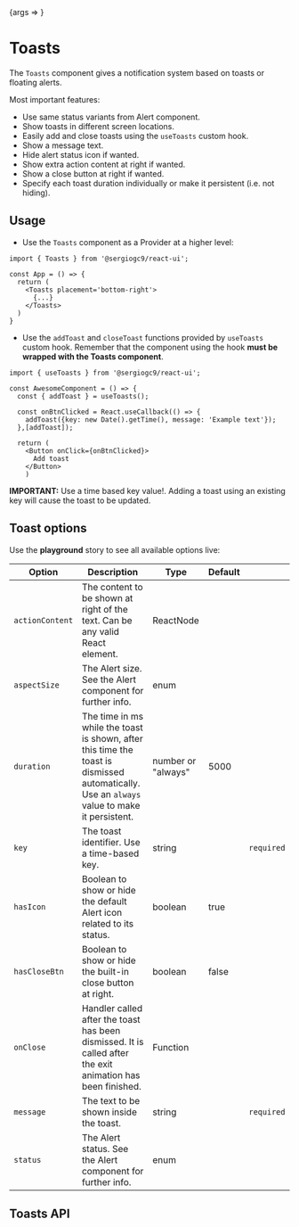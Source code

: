 

<Meta title="Components/Toasts" component={Toasts} />

<Story name="playground" parameters={getPlaygroundStoryParams()}>
	{args => <ToastsStory {...args} />}
</Story>

# Toasts

The `Toasts` component gives a notification system based on toasts or floating alerts.

Most important features:

- Use same status variants from Alert component.
- Show toasts in different screen locations.
- Easily add and close toasts using the `useToasts` custom hook.
- Show a message text.
- Hide alert status icon if wanted.
- Show extra action content at right if wanted.
- Show a close button at right if wanted.
- Specify each toast duration individually or make it persistent (i.e. not hiding).

## Usage

- Use the `Toasts` component as a Provider at a higher level:

```tsx
import { Toasts } from '@sergiogc9/react-ui';

const App = () => {
  return (
    <Toasts placement='bottom-right'>
      {...}
    </Toasts>
  )
}
```

- Use the `addToast` and `closeToast` functions provided by `useToasts` custom hook. Remember that the component using the hook **must be wrapped with the Toasts component**.

```tsx
import { useToasts } from '@sergiogc9/react-ui';

const AwesomeComponent = () => {
  const { addToast } = useToasts();

  const onBtnClicked = React.useCallback(() => {
    addToast({key: new Date().getTime(), message: 'Example text'});
  },[addToast]);

  return (
    <Button onClick={onBtnClicked}>
      Add toast
    </Button>
    )
```

**IMPORTANT:** Use a time based key value!. Adding a toast using an existing key will cause the toast to be updated.

## Toast options

Use the **playground** story to see all available options live:

| Option          | Description                                                                                                                                 | Type               | Default |            |
| --------------- | ------------------------------------------------------------------------------------------------------------------------------------------- | ------------------ | ------- | ---------- |
| `actionContent` | The content to be shown at right of the text. Can be any valid React element.                                                               | ReactNode          |         |            |
| `aspectSize`    | The Alert size. See the Alert component for further info.                                                                                   | enum               |
| `duration`      | The time in ms while the toast is shown, after this time the toast is dismissed automatically. Use an `always` value to make it persistent. | number or "always" | 5000    |            |
| `key`           | The toast identifier. Use a time-based key.                                                                                                 | string             |         | `required` |
| `hasIcon`       | Boolean to show or hide the default Alert icon related to its status.                                                                       | boolean            | true    |            |
| `hasCloseBtn`   | Boolean to show or hide the built-in close button at right.                                                                                 | boolean            | false   |            |
| `onClose`       | Handler called after the toast has been dismissed. It is called after the exit animation has been finished.                                 | Function           |         |            |
| `message`       | The text to be shown inside the toast.                                                                                                      | string             |         | `required` |
| `status`        | The Alert status. See the Alert component for further info.                                                                                 | enum               |

## Toasts API

<ArgsTable of={Toasts} />
